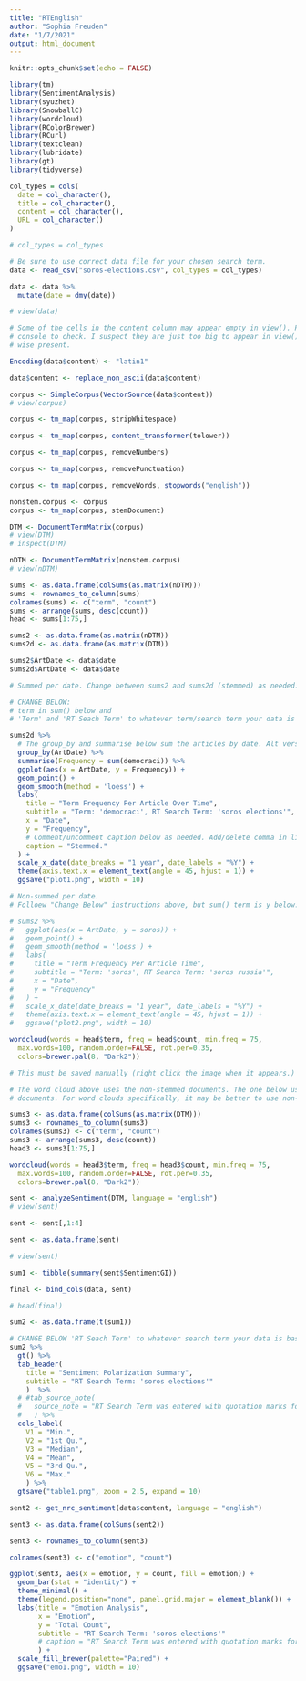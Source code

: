 ```yaml
---
title: "RTEnglish"
author: "Sophia Freuden"
date: "1/7/2021"
output: html_document
---
```


```r
knitr::opts_chunk$set(echo = FALSE)
```

```r
library(tm)
library(SentimentAnalysis)
library(syuzhet)
library(SnowballC)
library(wordcloud)
library(RColorBrewer)
library(RCurl)
library(textclean)
library(lubridate)
library(gt)
library(tidyverse)
```

```r
col_types = cols(
  date = col_character(),
  title = col_character(),
  content = col_character(),
  URL = col_character()
)

# col_types = col_types

# Be sure to use correct data file for your chosen search term.
data <- read_csv("soros-elections.csv", col_types = col_types)

data <- data %>%
  mutate(date = dmy(date))

# view(data)

# Some of the cells in the content column may appear empty in view(). Print one row in
# console to check. I suspect they are just too big to appear in view(), but are other-
# wise present.
```

```r
Encoding(data$content) <- "latin1"

data$content <- replace_non_ascii(data$content)
```

```r
corpus <- SimpleCorpus(VectorSource(data$content))
# view(corpus)
```

```r
corpus <- tm_map(corpus, stripWhitespace)

corpus <- tm_map(corpus, content_transformer(tolower))

corpus <- tm_map(corpus, removeNumbers)

corpus <- tm_map(corpus, removePunctuation)

corpus <- tm_map(corpus, removeWords, stopwords("english"))
```

```r
nonstem.corpus <- corpus
corpus <- tm_map(corpus, stemDocument)
```

```r
DTM <- DocumentTermMatrix(corpus)
# view(DTM)
# inspect(DTM)
```

```r
nDTM <- DocumentTermMatrix(nonstem.corpus)
# view(nDTM)
```

```r
sums <- as.data.frame(colSums(as.matrix(nDTM)))
sums <- rownames_to_column(sums) 
colnames(sums) <- c("term", "count")
sums <- arrange(sums, desc(count))
head <- sums[1:75,]

sums2 <- as.data.frame(as.matrix(nDTM))
sums2d <- as.data.frame(as.matrix(DTM))
```

```r
sums2$ArtDate <- data$date
sums2d$ArtDate <- data$date
```

```r
# Summed per date. Change between sums2 and sums2d (stemmed) as needed.

# CHANGE BELOW:
# term in sum() below and
# 'Term' and 'RT Seach Term' to whatever term/search term your data is based on.

sums2d %>%
  # The group_by and summarise below sum the articles by date. Alt version c'd out below.
  group_by(ArtDate) %>% 
  summarise(Frequency = sum(democraci)) %>%
  ggplot(aes(x = ArtDate, y = Frequency)) +
  geom_point() +
  geom_smooth(method = 'loess') +
  labs(
    title = "Term Frequency Per Article Over Time",
    subtitle = "Term: 'democraci', RT Search Term: 'soros elections'",
    x = "Date",
    y = "Frequency",
    # Comment/uncomment caption below as needed. Add/delete comma in line above, too.
    caption = "Stemmed."
  ) +
  scale_x_date(date_breaks = "1 year", date_labels = "%Y") +
  theme(axis.text.x = element_text(angle = 45, hjust = 1)) +
  ggsave("plot1.png", width = 10)
```

```r
# Non-summed per date.
# Folloew "Change Below" instructions above, but sum() term is y below.

# sums2 %>%
#   ggplot(aes(x = ArtDate, y = soros)) +
#   geom_point() +
#   geom_smooth(method = 'loess') +
#   labs(
#     title = "Term Frequency Per Article Time",
#     subtitle = "Term: 'soros', RT Search Term: 'soros russia'",
#     x = "Date",
#     y = "Frequency"
#   ) +
#   scale_x_date(date_breaks = "1 year", date_labels = "%Y") +
#   theme(axis.text.x = element_text(angle = 45, hjust = 1)) +
#   ggsave("plot2.png", width = 10)
```

```r
wordcloud(words = head$term, freq = head$count, min.freq = 75,
  max.words=100, random.order=FALSE, rot.per=0.35, 
  colors=brewer.pal(8, "Dark2"))

# This must be saved manually (right click the image when it appears.)
```

```r
# The word cloud above uses the non-stemmed documents. The one below used the stemmed
# documents. For word clouds specifically, it may be better to use non-stemmed documents.
```

```r
sums3 <- as.data.frame(colSums(as.matrix(DTM)))
sums3 <- rownames_to_column(sums3) 
colnames(sums3) <- c("term", "count")
sums3 <- arrange(sums3, desc(count))
head3 <- sums3[1:75,]
```

```r
wordcloud(words = head3$term, freq = head3$count, min.freq = 75,
  max.words=100, random.order=FALSE, rot.per=0.35, 
  colors=brewer.pal(8, "Dark2"))
```

```r
sent <- analyzeSentiment(DTM, language = "english")
# view(sent)

sent <- sent[,1:4]

sent <- as.data.frame(sent)

# view(sent)

sum1 <- tibble(summary(sent$SentimentGI))

final <- bind_cols(data, sent)

# head(final)
```

```r
sum2 <- as.data.frame(t(sum1))

# CHANGE BELOW 'RT Seach Term' to whatever search term your data is based on.
sum2 %>%
  gt() %>%
  tab_header(
    title = "Sentiment Polarization Summary",
    subtitle = "RT Search Term: 'soros elections'"
    )  %>% 
  # #tab_source_note(
  #   source_note = "RT Search Term was entered with quotation marks for accuracy."
  #   ) %>% 
  cols_label(
    V1 = "Min.",
    V2 = "1st Qu.",
    V3 = "Median",
    V4 = "Mean",
    V5 = "3rd Qu.",
    V6 = "Max."
    ) %>% 
  gtsave("table1.png", zoom = 2.5, expand = 10)
```

```r
sent2 <- get_nrc_sentiment(data$content, language = "english")

sent3 <- as.data.frame(colSums(sent2))

sent3 <- rownames_to_column(sent3)

colnames(sent3) <- c("emotion", "count")
```

```r
ggplot(sent3, aes(x = emotion, y = count, fill = emotion)) +
  geom_bar(stat = "identity") +
  theme_minimal() +
  theme(legend.position="none", panel.grid.major = element_blank()) +
  labs(title = "Emotion Analysis",
       x = "Emotion",
       y = "Total Count",
       subtitle = "RT Search Term: 'soros elections'"
       # caption = "RT Search Term was entered with quotation marks for accuracy."
       ) +
  scale_fill_brewer(palette="Paired") +
  ggsave("emo1.png", width = 10)
```











